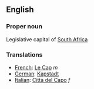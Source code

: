 ==English==

===Proper noun===

Legislative capital of [[South Africa]]

===Translations===
*[[French]]: [[Le Cap]] ''m''
*[[German]]: [[Kapstadt]]
*[[Italian]]: [[Città del Capo]] ''f''